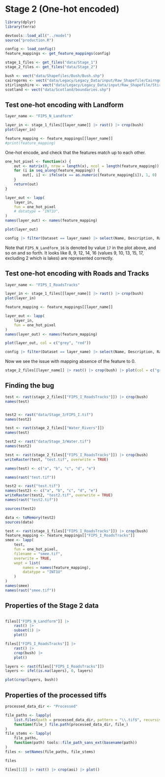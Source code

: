 # Stage 2 (One-hot encoded)

```r
library(dplyr)
library(terra)

devtools::load_all("../model")
source("production.R")

config <- load_config()
feature_mappings <- get_feature_mappings(config)

stage_1_files <- get_files("data/Stage_1")
stage_2_files <- get_files("data/Stage_2")

bush <- vect("data/Shapefiles/Bush/Bush.shp")
cairngorms <- vect("data/Legacy/Legacy_Data/input/Raw_Shapefile/CairngormNP/CairngormNP.shp")
stirlingshire <- vect("data/Legacy/Legacy_Data/input/Raw_Shapefile/Stirlingshire/Stirlingshire.shp")
scotland <- vect("data/Scotland/boundaries.shp")
```

## Test one-hot encoding with Landform

```r
layer_name <- "FIPS_N_Landform"

layer_in <- stage_1_files[[layer_name]] |> rast() |> crop(bush)
plot(layer_in)

feature_mapping <- feature_mappings[[layer_name]]
#print(feature_mapping)
```

One-hot encode, and check that the features match up to each other.

```r
one_hot_pixel <- function(x) {
    out <- matrix(0, nrow = length(x), ncol = length(feature_mapping))
    for (i in seq_along(feature_mapping)) {
        out[, i] <- ifelse(x == as.numeric(feature_mapping[i]), 1, 0)
    }
    return(out)
}

layer_out <- lapp(
    layer_in,
    fun = one_hot_pixel
    # datatype = "INT1U",
)
names(layer_out) <- names(feature_mapping)

plot(layer_out)

config |> filter(Dataset == layer_name) |> select(Name, Description, Raster_Val)
```

Note that `FIPS_N_Landform_16` is denoted by value `17` in the plot above, and so on and so forth.
It looks like 8, 9, 12, 14, 16 (values 9, 10, 13, 15, 17, excluding 2 which is lakes) are represented correctly.


## Test one-hot encoding with Roads and Tracks

```r
layer_name <- "FIPS_I_RoadsTracks"

layer_in <- stage_1_files[[layer_name]] |> rast() |> crop(bush)
plot(layer_in)

feature_mapping <- feature_mappings[[layer_name]]

layer_out <- lapp(
    layer_in,
    fun = one_hot_pixel
)
names(layer_out) <- names(feature_mapping)

plot(layer_out, col = c("grey", "red"))

config |> filter(Dataset == layer_name) |> select(Name, Description, Raster_Val)
```

Now we see the issue with mapping absence of the feature to 0.

```r

stage_2_files[[layer_name]] |> rast() |> crop(bush) |> plot(col = c("grey", "red"))
```

## Finding the bug

```r
test <- rast(stage_2_files[["FIPS_I_RoadsTracks"]]) |> crop(bush)
names(test)


test2 <- rast("data/Stage_3/FIPS_I.tif")
names(test2)
```

```r
test <- rast(stage_2_files[["Water_Rivers"]])
names(test)

test2 <- rast("data/Stage_3/Water.tif")
names(test2)

```

```r
test <- rast(stage_2_files[["FIPS_I_RoadsTracks"]]) |> crop(bush)
writeRaster(test, "test.tif", overwrite = TRUE)

names(test) <- c("a", "b", "c", "d", "e")

names(rast("test.tif"))

test2 <- rast("test.tif")
names(test2) <- c("a", "b", "c", "d", "e")
writeRaster(test2, "test2.tif", overwrite = TRUE)
names(rast("test2.tif"))

sources(test2)

data <- toMemory(test2)
sources(data)
```

```r
test <- rast(stage_1_files[["FIPS_I_RoadsTracks"]]) |> crop(bush)
feature_mapping <- feature_mappings[["FIPS_I_RoadsTracks"]]
smee <- lapp(
    test,
    fun = one_hot_pixel,
    filename = "smee.tif",
    overwrite = TRUE,
    wopt = list(
        names = names(feature_mapping),
        datatype = "INT1U"
    )
)
names(smee)
names(rast("smee.tif"))
```

## Properties of the Stage 2 data

```r

files[["FIPS_N_Landform"]] |>
    rast() |>
    subset(1) |>
    plot()

files[["FIPS_I_RoadsTracks"]] |>
    rast() |>
    crop(bush) |>
    plot()
```

```r
layers <- rast(files[["FIPS_I_RoadsTracks"]])
layers <- ifel(is.na(layers), 0, layers)

plot(crop(layers, bush))
```


## Properties of the processed tiffs

```r
processed_data_dir <- "Processed"

file_paths <- lapply(
    list.files(path = processed_data_dir, pattern = "\\.tif$", recursive = TRUE),
    function(file_) file.path(processed_data_dir, file_)
)
file_stems <- lapply(
    file_paths,
    function(path) tools::file_path_sans_ext(basename(path))
)
files <- setNames(file_paths, file_stems)

files
```

```r
files[[1]] |> rast() |> crop(aoi) |> plot()
```
